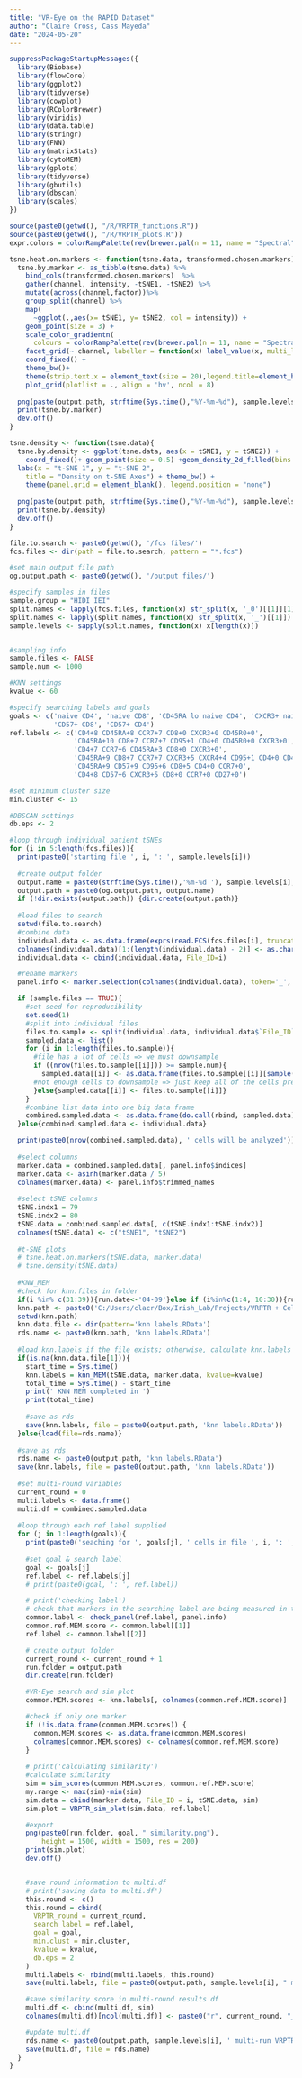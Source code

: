 ```yaml
---
title: "VR-Eye on the RAPID Dataset"
author: "Claire Cross, Cass Mayeda"
date: "2024-05-20"
---
```


```r
suppressPackageStartupMessages({
  library(Biobase)
  library(flowCore)
  library(ggplot2)
  library(tidyverse)
  library(cowplot)
  library(RColorBrewer)
  library(viridis)
  library(data.table)
  library(stringr)
  library(FNN)
  library(matrixStats)
  library(cytoMEM)
  library(gplots)
  library(tidyverse)
  library(gbutils)
  library(dbscan)
  library(scales)
})

source(paste0(getwd(), "/R/VRPTR_functions.R"))
source(paste0(getwd(), "/R/VRPTR_plots.R"))
expr.colors = colorRampPalette(rev(brewer.pal(n = 11, name = "Spectral")))(5)
```

```r
tsne.heat.on.markers <- function(tsne.data, transformed.chosen.markers){
  tsne.by.marker <- as_tibble(tsne.data) %>%
    bind_cols(transformed.chosen.markers)  %>%
    gather(channel, intensity, -tSNE1, -tSNE2) %>%
    mutate(across(channel,factor))%>%
    group_split(channel) %>%
    map(
      ~ggplot(.,aes(x= tSNE1, y= tSNE2, col = intensity)) +
    geom_point(size = 3) +
    scale_color_gradientn(
      colours = colorRampPalette(rev(brewer.pal(n = 11, name = "Spectral")))(5))+
    facet_grid(~ channel, labeller = function(x) label_value(x, multi_line = FALSE)) +
    coord_fixed() +
    theme_bw()+
    theme(strip.text.x = element_text(size = 20),legend.title=element_blank()))%>%
    plot_grid(plotlist = ., align = 'hv', ncol = 8)
  
  png(paste(output.path, strftime(Sys.time(),"%Y-%m-%d"), sample.levels[i], " t-SNE on transformed data.png"),height = 2000,width = 4000)
  print(tsne.by.marker)
  dev.off()
}

tsne.density <- function(tsne.data){
  tsne.by.density <- ggplot(tsne.data, aes(x = tSNE1, y = tSNE2)) + 
    coord_fixed()+ geom_point(size = 0.5) +geom_density_2d_filled(bins = 39) +scale_fill_manual(values = c("NA","NA","NA","NA","NA","NA","NA","NA","NA","NA","NA","NA","NA",viridis::viridis(28,option = "A"))) +
  labs(x = "t-SNE 1", y = "t-SNE 2", 
    title = "Density on t-SNE Axes") + theme_bw() + 
    theme(panel.grid = element_blank(), legend.position = "none") 
  
  png(paste(output.path, strftime(Sys.time(),"%Y-%m-%d"), sample.levels[i], "t-SNE density.png"),height = 2000,width = 4000)
  print(tsne.by.density)
  dev.off()
}
```

```r
file.to.search <- paste0(getwd(), '/fcs files/') 
fcs.files <- dir(path = file.to.search, pattern = "*.fcs")

#set main output file path
og.output.path <- paste0(getwd(), '/output files/')

#specify samples in files 
sample.group = "HIDI IEI"
split.names <- lapply(fcs.files, function(x) str_split(x, '_0')[[1]][1])
split.names <- lapply(split.names, function(x) str_split(x, '_')[[1]])
sample.levels <- sapply(split.names, function(x) x[length(x)])


#sampling info 
sample.files <- FALSE
sample.num <- 1000 

#KNN settings
kvalue <- 60

#specify searching labels and goals
goals <- c('naive CD4', 'naive CD8', 'CD45RA lo naive CD4', 'CXCR3+ naive CD8', 
           'CD57+ CD8', 'CD57+ CD4')
ref.labels <- c('CD4+8 CD45RA+8 CCR7+7 CD8+0 CXCR3+0 CD45R0+0', 
                'CD45RA+10 CD8+7 CCR7+7 CD95+1 CD4+0 CD45R0+0 CXCR3+0',
                'CD4+7 CCR7+6 CD45RA+3 CD8+0 CXCR3+0',
                'CD45RA+9 CD8+7 CCR7+7 CXCR3+5 CXCR4+4 CD95+1 CD4+0 CD45R0+0',
                'CD45RA+9 CD57+9 CD95+6 CD8+5 CD4+0 CCR7+0',
                'CD4+8 CD57+6 CXCR3+5 CD8+0 CCR7+0 CD27+0')

#set minimum cluster size
min.cluster <- 15

#DBSCAN settings
db.eps <- 2 
```

```r
#loop through individual patient tSNEs
for (i in 5:length(fcs.files)){
  print(paste0('starting file ', i, ': ', sample.levels[i]))
  
  #create output folder 
  output.name = paste0(strftime(Sys.time(),'%m-%d '), sample.levels[i], " VR-Eye output/")
  output.path = paste0(og.output.path, output.name)
  if (!dir.exists(output.path)) {dir.create(output.path)}
  
  #load files to search 
  setwd(file.to.search)
  #combine data
  individual.data <- as.data.frame(exprs(read.FCS(fcs.files[i], truncate_max_range=FALSE)))
  colnames(individual.data)[1:(length(individual.data) - 2)] <- as.character(read.FCS(fcs.files[[i]], truncate_max_range=FALSE)@parameters@data[["desc"]])
  individual.data <- cbind(individual.data, File_ID=i)

  #rename markers
  panel.info <- marker.selection(colnames(individual.data), token='_', position='after')

  if (sample.files == TRUE){ 
    #set seed for reproducibility
    set.seed(1)
    #split into individual files
    files.to.sample <- split(individual.data, individual.data$`File_ID`) 
    sampled.data <- list()
    for (i in 1:length(files.to.sample)){
      #file has a lot of cells => we must downsample
      if ((nrow(files.to.sample[[i]])) >= sample.num){ 
        sampled.data[[i]] <- as.data.frame(files.to.sample[[i]][sample(nrow(files.to.sample[[i]]), sample.num), ])
      #not enough cells to downsample => just keep all of the cells present
      }else{sampled.data[[i]] <- files.to.sample[[i]]}
    }
    #combine list data into one big data frame
    combined.sampled.data <- as.data.frame(do.call(rbind, sampled.data))
  }else{combined.sampled.data <- individual.data}

  print(paste0(nrow(combined.sampled.data), ' cells will be analyzed'))
  
  #select columns
  marker.data = combined.sampled.data[, panel.info$indices]
  marker.data <- asinh(marker.data / 5)
  colnames(marker.data) <- panel.info$trimmed_names
  
  #select tSNE columns 
  tSNE.indx1 = 79
  tSNE.indx2 = 80
  tSNE.data = combined.sampled.data[, c(tSNE.indx1:tSNE.indx2)]
  colnames(tSNE.data) <- c("tSNE1", "tSNE2")
  
  #t-SNE plots
  # tsne.heat.on.markers(tSNE.data, marker.data)
  # tsne.density(tSNE.data)
  
  #KNN_MEM
  #check for knn.files in folder
  if(i %in% c(31:39)){run.date<-'04-09'}else if (i%in%c(1:4, 10:30)){run.date <- '04-08'}else{run.date <- '03-25'}
  knn.path <- paste0('C:/Users/clacr/Box/Irish_Lab/Projects/VRPTR + Cell Sim Paper/VR-Eye/2024-03-04 HIDI GATA2 pops/output files/CEC filtered pop labels/', run.date, ' ', sample.levels[i], " VR-Eye output/")
  setwd(knn.path)
  knn.data.file <- dir(pattern='knn labels.RData')
  rds.name <- paste0(knn.path, 'knn labels.RData')
  
  #load knn.labels if the file exists; otherwise, calculate knn.labels
  if(is.na(knn.data.file[1])){
    start_time = Sys.time()
    knn.labels = knn_MEM(tSNE.data, marker.data, kvalue=kvalue)
    total_time = Sys.time() - start_time
    print(' KNN MEM completed in ')
    print(total_time)
      
    #save as rds 
    save(knn.labels, file = paste0(output.path, 'knn labels.RData'))
  }else{load(file=rds.name)}
  
  #save as rds 
  rds.name <- paste0(output.path, 'knn labels.RData')
  save(knn.labels, file = paste0(output.path, 'knn labels.RData'))
  
  #set multi-round variables
  current_round = 0 
  multi.labels <- data.frame()
  multi.df = combined.sampled.data
  
  #loop through each ref label supplied
  for (j in 1:length(goals)){
    print(paste0('seaching for ', goals[j], ' cells in file ', i, ': ', sample.levels[i]))
    
    #set goal & search label
    goal <- goals[j]
    ref.label <- ref.labels[j]
    # print(paste0(goal, ': ', ref.label))

    # print('checking label')
    # check that markers in the searching label are being measured in the new dataset
    common.label <- check_panel(ref.label, panel.info)
    common.ref.MEM.score <- common.label[[1]]
    ref.label <- common.label[[2]]

    # create output folder
    current_round <- current_round + 1
    run.folder = output.path
    dir.create(run.folder)

    #VR-Eye search and sim plot
    common.MEM.scores <- knn.labels[, colnames(common.ref.MEM.score)]

    #check if only one marker
    if (!is.data.frame(common.MEM.scores)) {
      common.MEM.scores <- as.data.frame(common.MEM.scores)
      colnames(common.MEM.scores) <- colnames(common.ref.MEM.score)
    }
    
    # print('calculating similarity')
    #calculate similarity
    sim = sim_scores(common.MEM.scores, common.ref.MEM.score)
    my.range <- max(sim)-min(sim)
    sim.data = cbind(marker.data, File_ID = i, tSNE.data, sim)
    sim.plot = VRPTR_sim_plot(sim.data, ref.label)

    #export
    png(paste0(run.folder, goal, " similarity.png"),
        height = 1500, width = 1500, res = 200)
    print(sim.plot)
    dev.off()


    #save round information to multi.df
    # print('saving data to multi.df')
    this.round <- c()
    this.round = cbind(
      VRPTR_round = current_round,
      search_label = ref.label,
      goal = goal,
      min.clust = min.cluster,
      kvalue = kvalue,
      db.eps = 2
    )
    multi.labels <- rbind(multi.labels, this.round)
    save(multi.labels, file = paste0(output.path, sample.levels[i], " multi-run labels.RData"))

    #save similarity score in multi-round results df
    multi.df <- cbind(multi.df, sim)
    colnames(multi.df)[ncol(multi.df)] <- paste0("r", current_round, "_sim")

    #update multi.df
    rds.name <- paste0(output.path, sample.levels[i], ' multi-run VRPTR.RData')
    save(multi.df, file = rds.name)
  }
}

```

```r

```

